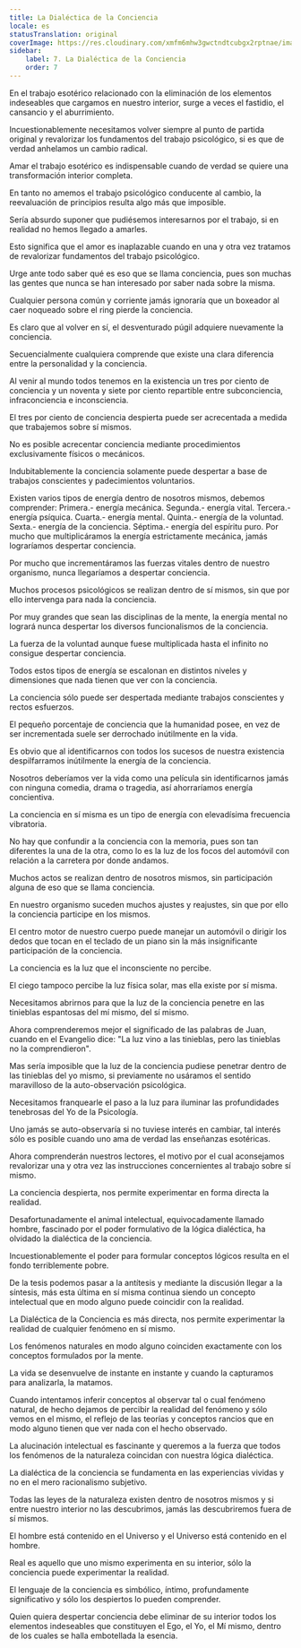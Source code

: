 ```yaml
---
title: La Dialéctica de la Conciencia
locale: es
statusTranslation: original
coverImage: https://res.cloudinary.com/xmfm6mhw3gwctndtcubgx2rptnae/image/upload/v1741354419/small_cover_la_gran_rebelion_28716e29d2.webp
sidebar:
    label: 7. La Dialéctica de la Conciencia
    order: 7
---
```

En el trabajo esotérico relacionado con la eliminación de los elementos indeseables que cargamos en nuestro interior, surge a veces el fastidio, el cansancio y el aburrimiento.

Incuestionablemente necesitamos volver siempre al punto de partida original y revalorizar los fundamentos del trabajo psicológico, si es que de verdad anhelamos un cambio radical.

Amar el trabajo esotérico es indispensable cuando de verdad se quiere una transformación interior completa.

En tanto no amemos el trabajo psicológico conducente al cambio, la reevaluación de principios resulta algo más que imposible.

Sería absurdo suponer que pudiésemos interesarnos por el trabajo, si en realidad no hemos llegado a amarles.

Esto significa que el amor es inaplazable cuando en una y otra vez tratamos de revalorizar fundamentos del trabajo psicológico.

Urge ante todo saber qué es eso que se llama conciencia, pues son muchas las gentes que nunca se han interesado por saber nada sobre la misma.

Cualquier persona común y corriente jamás ignoraría que un boxeador al caer noqueado sobre el ring pierde la conciencia.

Es claro que al volver en sí, el desventurado púgil adquiere nuevamente la conciencia.

Secuencialmente cualquiera comprende que existe una clara diferencia entre la personalidad y la conciencia.

Al venir al mundo todos tenemos en la existencia un tres por ciento de conciencia y un noventa y siete por ciento repartible entre subconciencia, infraconciencia e inconsciencia.

El tres por ciento de conciencia despierta puede ser acrecentada a medida que trabajemos sobre sí mismos.

No es posible acrecentar conciencia mediante procedimientos exclusivamente físicos o mecánicos.

Indubitablemente la conciencia solamente puede despertar a base de trabajos conscientes y padecimientos voluntarios.

Existen varios tipos de energía dentro de nosotros mismos, debemos comprender: Primera.- energía mecánica. Segunda.- energía vital. Tercera.- energía psíquica. Cuarta.- energía mental. Quinta.- energía de la voluntad. Sexta.- energía de la conciencia. Séptima.- energía del espíritu puro. Por mucho que multiplicáramos la energía estrictamente mecánica, jamás lograríamos despertar conciencia.

Por mucho que incrementáramos las fuerzas vitales dentro de nuestro organismo, nunca llegaríamos a despertar conciencia.

Muchos procesos psicológicos se realizan dentro de sí mismos, sin que por ello intervenga para nada la conciencia.

Por muy grandes que sean las disciplinas de la mente, la energía mental no logrará nunca despertar los diversos funcionalismos de la conciencia.

La fuerza de la voluntad aunque fuese multiplicada hasta el infinito no consigue despertar conciencia.

Todos estos tipos de energía se escalonan en distintos niveles y dimensiones que nada tienen que ver con la conciencia.

La conciencia sólo puede ser despertada mediante trabajos conscientes y rectos esfuerzos.

El pequeño porcentaje de conciencia que la humanidad posee, en vez de ser incrementada suele ser derrochado inútilmente en la vida.

Es obvio que al identificarnos con todos los sucesos de nuestra existencia despilfarramos inútilmente la energía de la conciencia.

Nosotros deberíamos ver la vida como una película sin identificarnos jamás con ninguna comedia, drama o tragedia, así ahorraríamos energía concientiva.

La conciencia en sí misma es un tipo de energía con elevadísima frecuencia vibratoria.

No hay que confundir a la conciencia con la memoria, pues son tan diferentes la una de la otra, como lo es la luz de los focos del automóvil con relación a la carretera por donde andamos.

Muchos actos se realizan dentro de nosotros mismos, sin participación alguna de eso que se llama conciencia.

En nuestro organismo suceden muchos ajustes y reajustes, sin que por ello la conciencia participe en los mismos.

El centro motor de nuestro cuerpo puede manejar un automóvil o dirigir los dedos que tocan en el teclado de un piano sin la más insignificante participación de la conciencia.

La conciencia es la luz que el inconsciente no percibe.

El ciego tampoco percibe la luz física solar, mas ella existe por sí misma.

Necesitamos abrirnos para que la luz de la conciencia penetre en las tinieblas espantosas del mí mismo, del sí mismo.

Ahora comprenderemos mejor el significado de las palabras de Juan, cuando en el Evangelio dice: "La luz vino a las tinieblas, pero las tinieblas no la comprendieron".

Mas sería imposible que la luz de la conciencia pudiese penetrar dentro de las tinieblas del yo mismo, si previamente no usáramos el sentido maravilloso de la auto-observación psicológica.

Necesitamos franquearle el paso a la luz para iluminar las profundidades tenebrosas del Yo de la Psicología.

Uno jamás se auto-observaría si no tuviese interés en cambiar, tal interés sólo es posible cuando uno ama de verdad las enseñanzas esotéricas.

Ahora comprenderán nuestros lectores, el motivo por el cual aconsejamos revalorizar una y otra vez las instrucciones concernientes al trabajo sobre sí mismo.

La conciencia despierta, nos permite experimentar en forma directa la realidad.

Desafortunadamente el animal intelectual, equivocadamente llamado hombre, fascinado por el poder formulativo de la lógica dialéctica, ha olvidado la dialéctica de la conciencia.

Incuestionablemente el poder para formular conceptos lógicos resulta en el fondo terriblemente pobre.

De la tesis podemos pasar a la antítesis y mediante la discusión llegar a la síntesis, más esta última en sí misma continua siendo un concepto intelectual que en modo alguno puede coincidir con la realidad.

La Dialéctica de la Conciencia es más directa, nos permite experimentar la realidad de cualquier fenómeno en sí mismo.

Los fenómenos naturales en modo alguno coinciden exactamente con los conceptos formulados por la mente.

La vida se desenvuelve de instante en instante y cuando la capturamos para analizarla, la matamos.

Cuando intentamos inferir conceptos al observar tal o cual fenómeno natural, de hecho dejamos de percibir la realidad del fenómeno y sólo vemos en el mismo, el reflejo de las teorías y conceptos rancios que en modo alguno tienen que ver nada con el hecho observado.

La alucinación intelectual es fascinante y queremos a la fuerza que todos los fenómenos de la naturaleza coincidan con nuestra lógica dialéctica.

La dialéctica de la conciencia se fundamenta en las experiencias vividas y no en el mero racionalismo subjetivo.

Todas las leyes de la naturaleza existen dentro de nosotros mismos y si entre nuestro interior no las descubrimos, jamás las descubriremos fuera de sí mismos.

El hombre está contenido en el Universo y el Universo está contenido en el hombre.

Real es aquello que uno mismo experimenta en su interior, sólo la conciencia puede experimentar la realidad.

El lenguaje de la conciencia es simbólico, íntimo, profundamente significativo y sólo los despiertos lo pueden comprender.

Quien quiera despertar conciencia debe eliminar de su interior todos los elementos indeseables que constituyen el Ego, el Yo, el Mí mismo, dentro de los cuales se halla embotellada la esencia.
